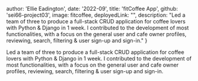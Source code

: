   author: 'Ellie Eadington',
  date: '2022-09',
  title: 'fitCoffee App',
  github: 'sei66-project03',
  image: fitcoffee,
  deployedLink: "",
  description:
    "Led a team of three to produce a full-stack CRUD application for coffee lovers with Python & Django in 1 week. I contributed to the development of most functionalities, with a focus on the general user and cafe owner profiles, reviewing, search, filtering & user sign-up and sign-in."
}

Led a team of three to produce a full-stack CRUD application for coffee lovers with Python & Django in 1 week. I contributed to the development of most functionalities, with a focus on the general user and cafe owner profiles, reviewing, search, filtering & user sign-up and sign-in.

